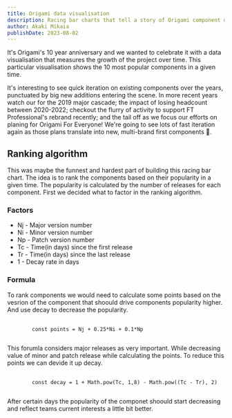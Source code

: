 ```yaml
---
title: Origami data visualisation
description: Racing bar charts that tell a story of Origami component development over time
author: Akaki Mikaia
publishDate: 2023-08-02
---
```



It's Origami's 10 year anniversary and we wanted to celebrate it with a data visualisation that measures the growth of the project over time.
This particular visualisation shows the 10 most popular components in a given time.

<RacingBarCharts />

It's interesting to see quick iteration on existing components over the years, punctuated by big new additions entering the scene. In more recent years watch our for the 2019 major cascade; the impact of losing headcount between 2020-2022; checkout the flurry of activity to support FT Professional's rebrand recently; and the tail off as we focus our efforts on planing for Origami For Everyone! We're going to see lots of fast iteration again as those plans translate into new, multi-brand first components 🎉.

## Ranking algorithm

This was maybe the funnest and hardest part of building this racing bar chart. The idea is to rank the components based on their popularity in a given time.
The popularity is calculated by the number of releases for each component. First we decided what to factor in the ranking algorithm.

### Factors

- Nj - Major version number
- Ni - Minor version number
- Np - Patch version number
- Tc - Time(in days) since the first release
- Tr - Time(in days) since the last release
- 1 - Decay rate in days

### Formula

To rank components we would need to calculate some points based on the vesrion of the component that shoould drive components popularity higher. And use decay to decrease the popularity.

<pre>
	<code class="o-syntax-highlight--js">
		const points = Nj + 0.25*Ni + 0.1*Np
	</code>
</pre>

This forumla considers major releases as very important. While decreasing
value of minor and patch release while calculating the points. To reduce this
points we can devide it up decay.

<pre>
	<code class="o-syntax-highlight--js">
		const decay = 1 + Math.pow(Tc, 1,8) - Math.pow((Tc - Tr), 2)
	</code>
</pre>

After certain days the popularity of the componet shoould start decreasing and
reflect teams current interests a little bit better.

